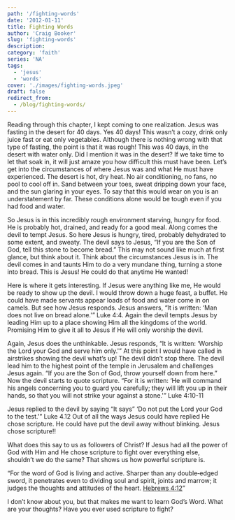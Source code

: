 ```yaml
---
path: '/fighting-words'
date: '2012-01-11'
title: Fighting Words
author: 'Craig Booker'
slug: 'fighting-words'
description:
category: 'faith'
series: 'NA'
tags:
  - 'jesus'
  - 'words'
cover: './images/fighting-words.jpeg'
draft: false
redirect_from:
  - /blog/fighting-words/
---
```


Reading through this chapter, I kept coming to one realization. Jesus was fasting in the desert for 40 days. Yes 40 days! This wasn’t a cozy, drink only juice fast or eat only vegetables. Although there is nothing wrong with that type of fasting, the point is that it was rough! This was 40 days, in the desert with water only. Did I mention it was in the desert? If we take time to let that soak in, it will just amaze you how difficult this must have been. Let’s get into the circumstances of where Jesus was and what He must have experienced. The desert is hot, dry heat. No air conditioning, no fans, no pool to cool off in. Sand between your toes, sweat dripping down your face, and the sun glaring in your eyes. To say that this would wear on you is an understatement by far. These conditions alone would be tough even if you had food and water.

So Jesus is in this incredibly rough environment starving, hungry for food. He is probably hot, drained, and ready for a good meal. Along comes the devil to tempt Jesus. So here Jesus is hungry, tired, probably dehydrated to some extent, and sweaty. The devil says to Jesus, “If you are the Son of God, tell this stone to become bread.” This may not sound like much at first glance, but think about it. Think about the circumstances Jesus is in. The devil comes in and taunts Him to do a very mundane thing, turning a stone into bread. This is Jesus! He could do that anytime He wanted!

Here is where it gets interesting. If Jesus were anything like me, He would be ready to show up the devil. I would throw down a huge feast, a buffet. He could have made servants appear loads of food and water come in on camels. But see how Jesus responds. Jesus answers, “It is written: ‘Man does not live on bread alone.'” Luke 4:4. Again the devil tempts Jesus by leading Him up to a place showing Him all the kingdoms of the world. Promising Him to give it all to Jesus if He will only worship the devil.

Again, Jesus does the unthinkable. Jesus responds, “It is written: ‘Worship the Lord your God and serve him only.'” At this point I would have called in airstrikes showing the devil what’s up! The devil didn’t stop there. The devil lead him to the highest point of the temple in Jerusalem and challenges Jesus again. “If you are the Son of God, throw yourself down from here.” Now the devil starts to quote scripture. “For it is written: ‘He will command his angels concerning you to guard you carefully; they will lift you up in their hands, so that you will not strike your against a stone.'” Luke 4:10-11

Jesus replied to the devil by saying “It says” ‘Do not put the Lord your God to the test.'” Luke 4.12 Out of all the ways Jesus could have replied He chose scripture. He could have put the devil away without blinking. Jesus chose scripture!!

What does this say to us as followers of Christ? If Jesus had all the power of God with Him and He chose scripture to fight over everything else, shouldn’t we do the same? That shows us how powerful scripture is.

“For the word of God is living and active. Sharper than any double‑edged sword, it penetrates even to dividing soul and spirit, joints and marrow; it judges the thoughts and attitudes of the heart. [Hebrews 4:12](http://bible.us/Heb4.12.NIV84)”

I don’t know about you, but that makes me want to learn God’s Word. What are your thoughts? Have you ever used scripture to fight?
